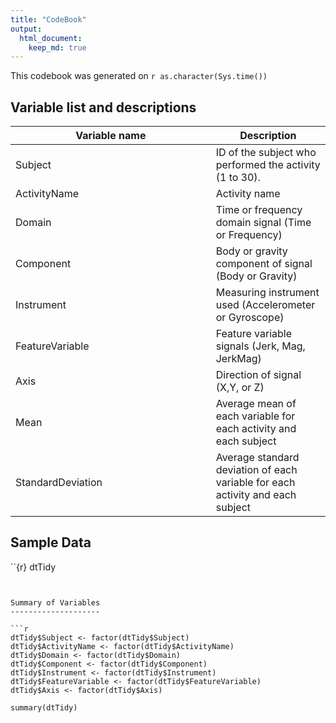 ```yaml
---
title: "CodeBook"
output: 
  html_document:
    keep_md: true
---
```

This codebook was generated on `r as.character(Sys.time())`

Variable list and descriptions
------------------------------

Variable name        | Description
---------------------|------------
Subject              | ID of the subject who performed the activity (1 to 30). 
ActivityName         | Activity name
Domain               | Time or frequency domain signal (Time or Frequency)
Component            | Body or gravity component of signal (Body or Gravity)
Instrument           | Measuring instrument used (Accelerometer or Gyroscope)
FeatureVariable      | Feature variable signals (Jerk, Mag, JerkMag)
Axis                 | Direction of signal (X,Y, or Z)
Mean                 | Average mean of each variable for each activity and each subject
StandardDeviation    | Average standard deviation of each variable for each activity and each subject

Sample Data
-----------

``{r}
dtTidy

```


Summary of Variables
--------------------

```r
dtTidy$Subject <- factor(dtTidy$Subject)
dtTidy$ActivityName <- factor(dtTidy$ActivityName)
dtTidy$Domain <- factor(dtTidy$Domain)
dtTidy$Component <- factor(dtTidy$Component)
dtTidy$Instrument <- factor(dtTidy$Instrument)
dtTidy$FeatureVariable <- factor(dtTidy$FeatureVariable)
dtTidy$Axis <- factor(dtTidy$Axis)

summary(dtTidy)
```
